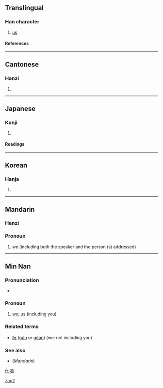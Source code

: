 ==Translingual==
===Han character===
{{Han char|rn=30|rad=口|as=06|sn=9|four=6600<sub>0</sub>|canj=口竹月山 (RHBU)}}
# [[us]]
====References====
{{Han ref|kx=0187.070|dkj=03552|dj=0406.090|hdz=10618.060|uh=54B1|ud=21681|bh=ABA5|bd=43941}}
----
==Cantonese==
===Hanzi===
{{yue-hanzi|jyut=|y=ja1}}
# {{defn|Cantonese}}
----
==Japanese==
===Kanji===
{{ja-kanji|grade=|rs=口06}}
# {{defn|Japanese}} 
====Readings====
{{ja-readings|on=[[さつ]] (satsu), [[さち]] (sachi), [[さ]] (sa), [[しゃ]] (sha)|kun=[[われ]] (ware)}}
----
==Korean==
===Hanja===
{{ko-hanja|hangeul=[[찰]], [[차]]|rv=chal, cha|mr=ch'al, ch'a}}
# {{defn|Korean}}
----
==Mandarin==
===Hanzi===
{{cmn-hanzi|pin=[[zán]] ([[zan2]])|wg=tsan<sup>2</sup>}}

{{zh-hanzi|[[咱]]}}
===Pronoun===
{{cmn-pronoun|ts|pin=zán|pint=zan2|rs=口06}}

# {{Beginning Mandarin|lang=zh-tw|skey=口06}} we (including both the speaker and the person (s) addressed)

[[Category:zh-cn:Beginning Mandarin|zan2]]
----

==Min Nan==

===Pronunciation===
*{{IPA|[ lan˥˧ ]}}

===Pronoun===
{{nan-pronoun|ts|poj=lán|pojt=lan2|rs=口06}}

# [[we]]; [[us]] (including you)

===Related terms===
*[[阮]] ([[gún]] or [[góan]]) (we: not including you) 

===See also===
*(''Mandarin'') {{zh-ts|我們|我们}}

[[fr:咱]]